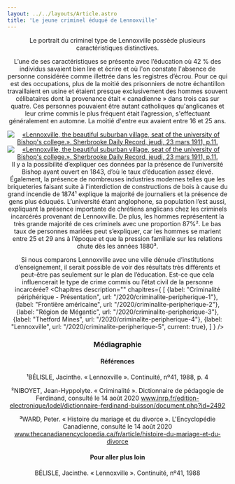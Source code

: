 ```yaml
---
layout: ../../layouts/Article.astro
title: 'Le jeune criminel éduqué de Lennoxville'
---
```


<Header titre="Le jeune criminel éduqué de Lennoxville" image="/assets/img/rpcq_bien_168494_295449-scaled.jpeg"/>

<Text>
Le portrait du criminel type de Lennoxville possède plusieurs caractéristiques distinctives.

L’une de ses caractéristiques se présente avec l’éducation où 42 % des individus savaient bien lire et écrire et où l'on constate l'absence de personne considérée comme illettrée dans les registres d’écrou. Pour ce qui est des occupations, plus de la moitié des prisonniers de notre échantillon travaillaient en usine et étaient presque exclusivement des hommes souvent célibataires dont la provenance était « canadienne » dans trois cas sur quatre. Ces personnes pouvaient être autant catholiques qu'anglicanes et leur crime commis le plus fréquent était l’agression, s'effectuant généralement en automne. La moitié d'entre eux avaient entre 16 et 25 ans.
</Text>
<div class="grid grid-cols-2 gap-10 items-center">
  <a href="/assets/img/Screenshot-2020-08-14-at-11.20.03.png" target="_blank"><img src="/assets/img/Screenshot-2020-08-14-at-11.20.03.png" alt="«Lennoxville, the beautiful suburban village, seat of the university of Bishop's college.». Sherbrooke Daily Record, jeudi, 23 mars 1911, p.11." title="«Lennoxville, the beautiful suburban village, seat of the university of Bishop's college.». Sherbrooke Daily Record, jeudi, 23 mars 1911, p.11."/></a>
  <a href="/assets/img/Screenshot-2020-08-14-at-11.18.03.png" target="_blank"><img src="/assets/img/Screenshot-2020-08-14-at-11.18.03.png" alt="«Lennoxville, the beautiful suburban village, seat of the university of Bishop's college.». Sherbrooke Daily Record, jeudi, 23 mars 1911, p.11." title="«Lennoxville, the beautiful suburban village, seat of the university of Bishop's college.». Sherbrooke Daily Record, jeudi, 23 mars 1911, p.11." /></a>
</div>
<Text>
Il y a la possibilité d’expliquer ces données par la présence de l’université Bishop ayant ouvert en 1843, d’où le taux d’éducation assez élevé. Également, la présence de nombreuses industries modernes telles que les briqueteries faisant suite à l'interdiction de constructions de bois à cause du grand incendie de 1874¹ explique la majorité de journaliers et la présence de gens plus éduqués. L’université étant anglophone, sa population l’est aussi, expliquant la présence importante de chrétiens anglicans chez les criminels incarcérés provenant de Lennoxville. De plus, les hommes représentent la très grande majorité de ces criminels avec une proportion 87%². Le bas taux de personnes mariées peut s’expliquer, car les hommes se marient entre 25 et 29 ans à l’époque et que la pression familiale sur les relations chute dès les années 1880³.

Si nous comparons Lennoxville avec une ville dénuée d’institutions d’enseignement, il serait possible de voir des résultats très différents et peut-être pas seulement sur le plan de l’éducation. Est-ce que cela influencerait le type de crime commis ou l’état civil de la personne incarcérée?
</Text>
<Chapitres 
  description=""
  chapitres={
    [
      {label: "Criminalité périphérique - Présentation", url: "/2020/criminalite-peripherique-1"},
      {label: "Frontière américaine", url: "/2020/criminalite-peripherique-2"},
      {label: "Région de Mégantic", url: "/2020/criminalite-peripherique-3"},
      {label: "Thetford Mines", url: "/2020/criminalite-peripherique-4"},
      {label: "Lennoxville", url: "/2020/criminalite-peripherique-5", current: true},
    ]
  }
/>

<div class="p-10 lg:p-24 py-5 lg:py-12 text-sm bg-gray-400">
  <h3>Médiagraphie</h3>
<h4>Références</h4>
¹BÉLISLE, Jacinthe. « Lennoxville ». Continuité, nº41, 1988, p. 4

²NIBOYET, Jean-Hyppolyte. « Criminalité ». Dictionnaire de pédagogie de Ferdinand, consulté le 14 août 2020
www.inrp.fr/edition-electronique/lodel/dictionnaire-ferdinand-buisson/document.php?id=2492

³WARD, Peter. « Histoire du mariage et du divorce ». L'Encyclopédie Canadienne, consulté le 14 août 2020
www.thecanadianencyclopedia.ca/fr/article/histoire-du-mariage-et-du-divorce

<h4>Pour aller plus loin</h4>
BÉLISLE, Jacinthe. « Lennoxville ». Continuité, nº41, 1988
</div>